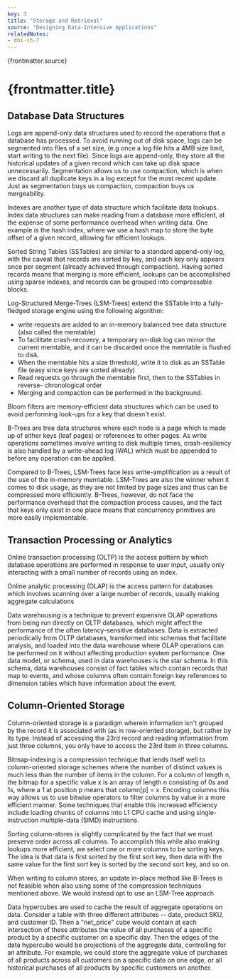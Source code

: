 ```yaml
---
key: 3
title: "Storage and Retrieval"
source: "Designing Data-Intensive Applications"
relatedNotes:
- dbi-ch-7
---
```


{frontmatter.source}
# {frontmatter.title}

## Database Data Structures

Logs are append-only data structures used to record the operations that a 
database has processed. To avoid running out of disk space, logs can be 
segmented into files of a set size, (e.g once a log file hits a 4MB size limit, 
start writing to the next file). Since logs are append-only, they store all the
historical updates of a given record which can take up disk space 
unnecessarily. Segmentation allows us to use compaction, which is when we 
discard all duplicate keys in a log except for the most recent update. Just as
segmentation buys us compaction, compaction buys us mergeability.

Indexes are another type of data structure which facilitate data lookups. Index
data structures can make reading from a database more efficient, at the expense
of some performance overhead when writing data. One example is the hash index, 
where we use a hash map to store the byte offset of a given record, allowing 
for efficient lookups.

Sorted String Tables (SSTables) are similar to a standard append-only log, with
the caveat that records are sorted by key, and each key only appears once per 
segment (already achieved through compaction). Having sorted records means that
merging is more efficient, lookups can be accomplished using sparse indexes, 
and records can be grouped into compressable blocks.

Log-Structured Merge-Trees (LSM-Trees) extend the SSTable into a fully-fledged
storage engine using the following algorithm:
- write requests are added to an in-memory balanced tree data structure (also 
called the memtable)
- To facilitate crash-recovery, a temporary on-disk log can mirror the current
memtable, and it can be discarded once the memtable is flushed to disk.
- When the memtable hits a size threshold, write it to disk as an SSTable file
(easy since keys are sorted already)
- Read requests go through the memtable first, then to the SSTables in reverse-
chronological order
- Merging and compaction can be performed in the background.

Bloom filters are memory-efficient data structures which can be used to avoid
performing look-ups for a key that doesn't exist.

B-Trees are tree data structures where each node is a page which is made up of
either keys (leaf pages) or references to other pages. As write operations 
sometimes involve writing to disk multiple times, crash-resiliency is also 
handled by a write-ahead log (WAL) which must be appended to before any 
operation can be applied.

Compared to B-Trees, LSM-Trees face less write-amplification as a result of the
use of the in-memory memtable. LSM-Trees are also the winner when it comes to 
disk usage, as they are not limited by page sizes and thus can be compressed
more efficiently. B-Trees, however, do not face the performance overhead that 
the compaction process causes, and the fact that keys only exist in one place
means that concurrency primitives are more easily implementable.

## Transaction Processing or Analytics

Online transaction processing (OLTP) is the access pattern by which database 
operations are performed in response to user input, usually only interacting
with a small number of records using an index.

Online analytic processing (OLAP) is the access pattern for databases which 
involves scanning over a large number of records, usually making aggregate 
calculations

Data warehousing is a technique to prevent expensive OLAP operations from being
run directly on OLTP databases, which might affect the performance of the often
latency-sensitive databases. Data is extracted periodically from OLTP 
databases, transformed into schemas that facilitate analysis, and loaded into 
the data warehouse where OLAP operations can be performed on it without 
affecting production system performance. One data model, or schema, used in 
data warehouses is the star schema. In this schema, data warehouses consist of
fact tables which contain records that map to events, and whose columns often
contain foreign key references to dimension tables which have information about
the event.

## Column-Oriented Storage

Column-oriented storage is a paradigm wherein information isn't grouped by the 
record it is associated with (as in row-oriented storage), but rather by its 
type. Instead of accessing the 23rd record and reading information from just 
three columns, you only have to access the 23rd item in three columns. 

Bitmap-indexing is a compression technique that lends itself well to 
column-oriented storage schemes where the number of distinct values is much 
less than the number of items in the column. For a column of length n, the
bitmap for a specific value x is an array of length n consisting of 0s and 1s,
where a 1 at position p means that column\[p\] = x. Encoding columns this way
allows us to use bitwise operators to filter columns by value in a more 
efficient manner. Some techniques that enable this increased efficiency include
loading chunks of columns into L1 CPU cache and using single-instruction
multiple-data (SIMD) instructions.

Sorting column-stores is slightly complicated by the fact that we must preserve
order across all columns. To accomplish this while also making lookups more
efficient, we select one or more columns to be sorting keys. The idea is that
data is first sorted by the first sort key, then data with the same value for
the first sort key is sorted by the second sort key, and so on.

When writing to column stores, an update in-place method like B-Trees is not
feasible when also using some of the compression techniques mentioned above. We
would instead opt to use an LSM-Tree approach

Data hypercubes are used to cache the result of aggregate operations on data.
Consider a table with three different attributes -- date, product SKU, and
customer ID. Then a "net_price" cube would contain at each intersection of these
attributes the value of all purchases of a specific product by a specific
customer on a specific day. Then the edges of the data hypercube would be
projections of the aggregate data, controlling for an attribute. For example, we
could store the aggregate value of purchases of all products across all
customers on a specific date on one edge, or all historical purchases of all
products by specific customers on another.
